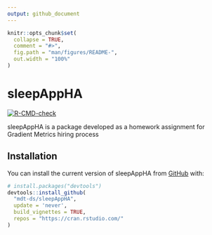 ```yaml
---
output: github_document
---
```


<!-- README.md is generated from README.Rmd. Please edit that file -->

```r
knitr::opts_chunk$set(
  collapse = TRUE,
  comment = "#>",
  fig.path = "man/figures/README-",
  out.width = "100%"
)
```

# sleepAppHA

<!-- badges: start -->
[![R-CMD-check](https://github.com/mdt-ds/sleepAppHA/workflows/R-CMD-check/badge.svg)](https://github.com/mdt-ds/sleepAppHA/actions)
<!-- badges: end -->

sleepAppHA is a package developed as a homework assignment for Gradient Metrics hiring process

## Installation

You can install the current version of sleepAppHA from  [GitHub](https://github.com/) with:

``` r
# install.packages("devtools")
devtools::install_github(
  "mdt-ds/sleepAppHA", 
  update = 'never', 
  build_vignettes = TRUE, 
  repos = "https://cran.rstudio.com/"
)
```
